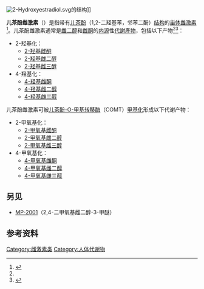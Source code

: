 [[File:2-Hydroxyestradiol.svg|thumb]]的结构]]

'''儿茶酚雌激素'''（{{lang-en|catechol estrogen}}）是指带有[[儿茶酚|儿茶酚]]（1,2-二羟基苯，邻苯二酚）[[化学结构|结构]]的[[甾体|甾体]][[雌激素|雌激素]]<ref name="Buchsbaum2012">{{cite book|author=H.J. Buchsbaum|title=The Menopause|url=https://books.google.com/books?id=z0LuBwAAQBAJ&pg=PA65|date=6 December 2012|publisher=Springer Science & Business Media|isbn=978-1-4612-5525-3|pages=65–}}</ref>。儿茶酚雌激素通常是[[雌二醇|雌二醇]]和[[雌酮|雌酮]]的[[内源|内源]]性[[代謝產物|代謝產物]]，包括以下产物<ref name="Buchsbaum2012" /><ref name="Zhou2016">{{cite book|author=Shufeng Zhou|title=Cytochrome P450 2D6: Structure, Function, Regulation and Polymorphism|url=https://books.google.com/books?id=UJqmCwAAQBAJ&pg=PA241|date=6 April 2016|publisher=CRC Press|isbn=978-1-4665-9788-4|pages=241–242}}</ref>：

{{div col|colwidth=25em}}
* 2-羟基化：
** [[2-羟基雌酮|2-羟基雌酮]]
** [[2-羟基雌二醇|2-羟基雌二醇]]
** [[2-羟基雌三醇|2-羟基雌三醇]]
* 4-羟基化：
** [[4-羟基雌酮|4-羟基雌酮]]
** [[4-羟基雌二醇|4-羟基雌二醇]]
** [[4-羟基雌三醇|4-羟基雌三醇]]
{{div col end}}
儿茶酚雌激素可被[[儿茶酚-O-甲基转移酶|儿茶酚-O-甲基转移酶]]（COMT）[[甲基化|甲基化]]形成以下代谢产物：
{{div col|colwidth=25em}}
* 2-甲氧基化：
** [[2-甲氧基雌酮|2-甲氧基雌酮]]
** [[2-甲氧基雌二醇|2-甲氧基雌二醇]]
** [[2-甲氧基雌三醇|2-甲氧基雌三醇]]
* 4-甲氧基化：
** [[4-甲氧基雌酮|4-甲氧基雌酮]]
** [[4-甲氧基雌二醇|4-甲氧基雌二醇]]
** [[4-甲氧基雌三醇|4-甲氧基雌三醇]]
{{div col end}}

==另见==
* [[MP-2001|MP-2001]]（2,4-二甲氧基雌二醇-3-甲醚）
== 参考资料 ==
{{reflist|25em}}
{{甾体激素}}

[[Category:雌激素类|Category:雌激素类]]
[[Category:人体代谢物|Category:人体代谢物]]